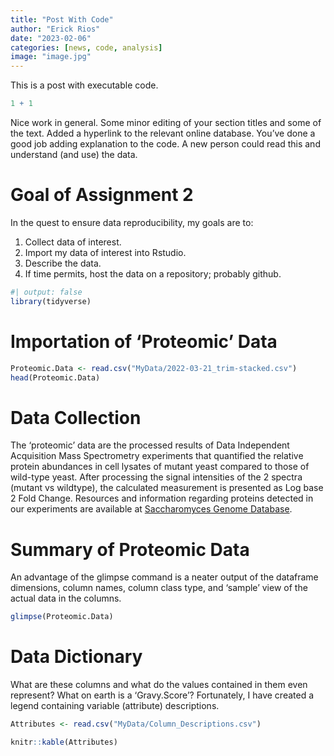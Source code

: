 ```yaml
---
title: "Post With Code"
author: "Erick Rios"
date: "2023-02-06"
categories: [news, code, analysis]
image: "image.jpg"
---
```


This is a post with executable code.

```r
1 + 1
```

::: callout-note
Nice work in general. Some minor editing of your section titles and some of the text. Added a hyperlink to the relevant online database. You've done a good job adding explanation to the code. A new person could read this and understand (and use) the data.
:::

# Goal of Assignment 2

In the quest to ensure data reproducibility, my goals are to:

1.  Collect data of interest.
2.  Import my data of interest into Rstudio.
3.  Describe the data.
4.  If time permits, host the data on a repository; probably github.

```r
#| output: false
library(tidyverse)
```

# Importation of 'Proteomic' Data

```r
Proteomic.Data <- read.csv("MyData/2022-03-21_trim-stacked.csv")
head(Proteomic.Data)

```

# Data Collection

The 'proteomic' data are the processed results of Data Independent Acquisition Mass Spectrometry experiments that quantified the relative protein abundances in cell lysates of mutant yeast compared to those of wild-type yeast. After processing the signal intensities of the 2 spectra (mutant vs wildtype), the calculated measurement is presented as Log base 2 Fold Change. Resources and information regarding proteins detected in our experiments are available at [Saccharomyces Genome Database](https://www.yeastgenome.org).

# Summary of Proteomic Data

An advantage of the glimpse command is a neater output of the dataframe dimensions, column names, column class type, and 'sample' view of the actual data in the columns.

```r
glimpse(Proteomic.Data)

```

# Data Dictionary

What are these columns and what do the values contained in them even represent? What on earth is a 'Gravy.Score'? Fortunately, I have created a legend containing variable (attribute) descriptions.

```r
Attributes <- read.csv("MyData/Column_Descriptions.csv")

knitr::kable(Attributes)
```
